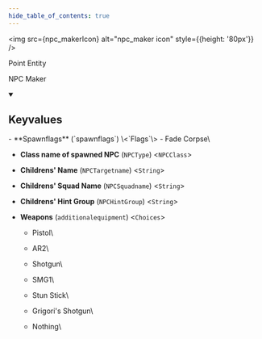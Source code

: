 ```yaml
---
hide_table_of_contents: true
---
```


<!---
!!!!!!
THIS PAGE IS AUTOGENERATED FROM GAME FGD DEFINITIONS!
DO NOT EDIT MANUALLY!
!!!!!!

In order to make edits, you can make an annotation file in /fgd_dump_overrides
-->



<img src={npc_makerIcon} alt="npc_maker icon" style={{height: '80px'}} />

Point Entity

NPC Maker

<details open>
<summary><h2>Keyvalues</h2></summary>
- **Spawnflags** (`spawnflags`) \<`Flags`\>
  - Fade Corpse\
    


- **Class name of spawned NPC** (`NPCType`) \<`NPCClass`\>

- **Childrens' Name** (`NPCTargetname`) \<`String`\>

- **Childrens' Squad Name** (`NPCSquadname`) \<`String`\>

- **Childrens' Hint Group** (`NPCHintGroup`) \<`String`\>

- **Weapons** (`additionalequipment`) \<`Choices`\>
  - Pistol\
    
  - AR2\
    
  - Shotgun\
    
  - SMG1\
    
  - Stun Stick\
    
  - Grigori's Shotgun\
    
  - Nothing\
    



 </details>

